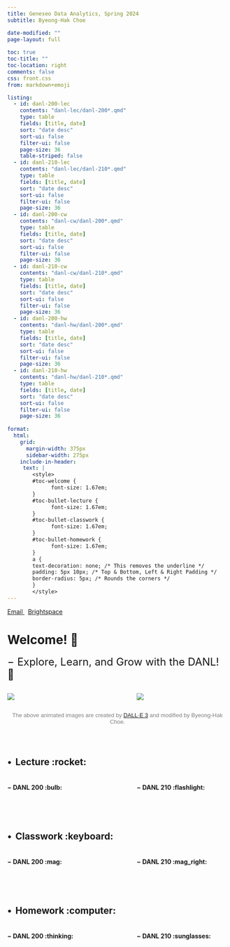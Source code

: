 ```yaml
---
title: Geneseo Data Analytics, Spring 2024
subtitle: Byeong-Hak Choe

date-modified: ""
page-layout: full
  
toc: true
toc-title: ""
toc-location: right
comments: false
css: front.css
from: markdown+emoji

listing: 
  - id: danl-200-lec
    contents: "danl-lec/danl-200*.qmd"
    type: table
    fields: [title, date]
    sort: "date desc"
    sort-ui: false
    filter-ui: false
    page-size: 36
    table-striped: false
  - id: danl-210-lec
    contents: "danl-lec/danl-210*.qmd"
    type: table
    fields: [title, date]
    sort: "date desc"
    sort-ui: false
    filter-ui: false
    page-size: 36
  - id: danl-200-cw
    contents: "danl-cw/danl-200*.qmd"
    type: table
    fields: [title, date]
    sort: "date desc"
    sort-ui: false
    filter-ui: false
    page-size: 36
  - id: danl-210-cw
    contents: "danl-cw/danl-210*.qmd"
    type: table
    fields: [title, date]
    sort: "date desc"
    sort-ui: false
    filter-ui: false
    page-size: 36
  - id: danl-200-hw
    contents: "danl-hw/danl-200*.qmd"
    type: table
    fields: [title, date]
    sort: "date desc"
    sort-ui: false
    filter-ui: false
    page-size: 36
  - id: danl-210-hw
    contents: "danl-hw/danl-210*.qmd"
    type: table
    fields: [title, date]
    sort: "date desc"
    sort-ui: false
    filter-ui: false
    page-size: 36
    
format: 
  html:
    grid:
      margin-width: 375px
      sidebar-width: 275px
    include-in-header:
     text: |
        <style>
        #toc-welcome {
              font-size: 1.67em;
        }
        #toc-bullet-lecture {
              font-size: 1.67em;
        }
        #toc-bullet-classwork {
              font-size: 1.67em;
        }
        #toc-bullet-homework {
              font-size: 1.67em;
        }
        a {
        text-decoration: none; /* This removes the underline */
        padding: 5px 10px; /* Top & Bottom, Left & Right Padding */
        border-radius: 5px; /* Rounds the corners */
        }
        </style>
---
```



<div class="about-links">
  <a href="mailto:bchoe@geneseo.edu" class="about-link" rel="" target="">
    <i class="bi bi-envelope"></i>
     <span class="about-link-text">Email</span>
  </a>
  &nbsp;
  <a href="https://brightspace.geneseo.edu" class="about-link" rel="" target="_blank">
    <i class="bi bi-bootstrap"></i>
     <span class="about-link-text">Brightspace</span>
  </a>
</div>


# Welcome! 👋

<font size = "5">$-$ Explore, Learn, and Grow with the DANL! 🌟</font>


:::: {.columns}

::: {.column width="45%"}
![](img/coding-dog.gif)


:::

::: {.column width="10%"}

:::


::: {.column width="45%"}
![](img/coding-sea-turtle.gif)



:::

::::

<p style="font-family:gill sans, sans-serif;color:grey;font-size:13px;text-align:center"> The above animated images are created by 
<a href="https://openai.com/dall-e-3" target="_blank">DALL·E 3</a> and modified by Byeong-Hak Choe.</p>



### &nbsp;

## $\bullet\,$ Lecture  :rocket:
:::: {.columns}

::: {.column width="45%"}
#### $-$ DANL 200 :bulb:

:::{#danl-200-lec}
:::

:::

::: {.column width="10%"}

:::


::: {.column width="45%"}
#### $-$ DANL 210 :flashlight:

:::{#danl-210-lec}
:::

:::

::::

### &nbsp;


## $\bullet\,$ Classwork  :keyboard:
:::: {.columns}

::: {.column width="45%"}
#### $-$ DANL 200 :mag:

:::{#danl-200-cw}
:::

:::

::: {.column width="10%"}

:::


::: {.column width="45%"}
#### $-$ DANL 210 :mag_right:

:::{#danl-210-cw}
:::

:::

::::




### &nbsp;

## $\bullet\,$ Homework  :computer:
:::: {.columns}

::: {.column width="45%"}
#### $-$ DANL 200 :thinking:

:::{#danl-200-hw}
:::

:::

::: {.column width="10%"}

:::


::: {.column width="45%"}
#### $-$ DANL 210 :sunglasses:

:::{#danl-210-hw}
:::

:::

::::











<!-- #### $-$ Data visualization and machine learning for business and economics with Python and R :rocket:  -->


<!-- ####  $-$ Web projects with Python Notebook and Quarto :fireworks: -->


<!-- ####  $-$ Data preparation and management with Python, R, SQL, and web API :sparkler: -->


<!-- ####  $-$ Web scrapping and automation with Python Selenium :firecracker: -->


<!-- ####  $-$ Version control with Git and GitHub :tada: -->


<!-- ####  $-$ Practical AI with ChatGPT :gem: -->

